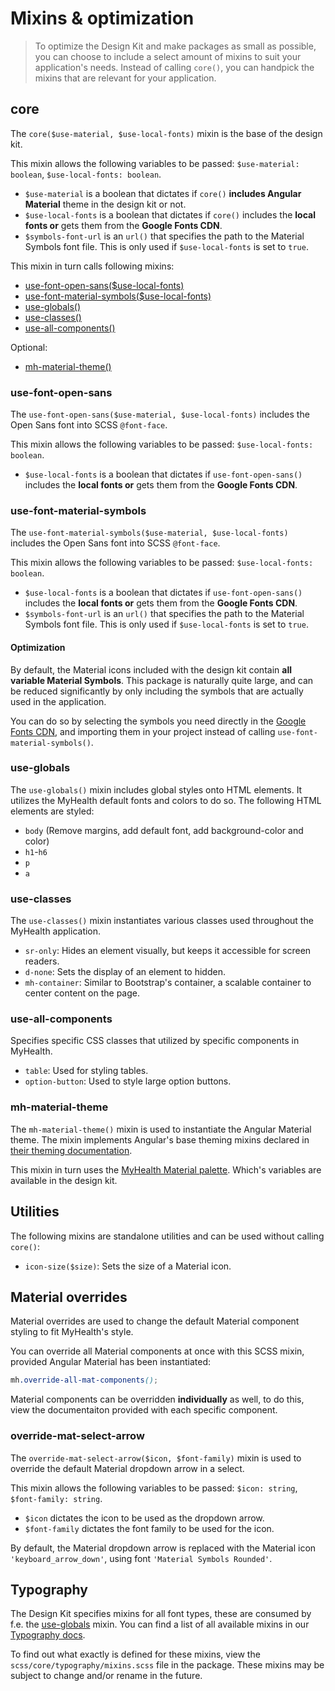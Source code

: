 
<Meta title="Foundations/Mixins & optimization" />

# Mixins & optimization

> To optimize the Design Kit and make packages as small as possible, you can choose to include a select amount of mixins to suit your application's needs.
> Instead of calling `core()`, you can handpick the mixins that are relevant for your application.

## core

The `core($use-material, $use-local-fonts)` mixin is the base of the design kit.

This mixin allows the following variables to be passed: `$use-material: boolean`, `$use-local-fonts: boolean`.

- `$use-material` is a boolean that dictates if `core()` **includes Angular Material** theme in the design kit or not.
- `$use-local-fonts` is a boolean that dictates if `core()` includes the **local fonts or** gets them from the **Google Fonts CDN**.
- `$symbols-font-url` is an `url()` that specifies the path to the Material Symbols font file. This is only used if `$use-local-fonts` is set to `true`.

This mixin in turn calls following mixins:

- [use-font-open-sans($use-local-fonts)](#use-font-open-sans)
- [use-font-material-symbols($use-local-fonts)](#use-font-material-symbols)
- [use-globals()](#use-globals)
- [use-classes()](#use-classes)
- [use-all-components()](#use-all-components)

Optional:

- [mh-material-theme()](#mh-material-theme)

### use-font-open-sans

The `use-font-open-sans($use-material, $use-local-fonts)` includes the Open Sans font into SCSS `@font-face`.

This mixin allows the following variables to be passed: `$use-local-fonts: boolean`.

- `$use-local-fonts` is a boolean that dictates if `use-font-open-sans()` includes the **local fonts or** gets them from the **Google Fonts CDN**.

### use-font-material-symbols

The `use-font-material-symbols($use-material, $use-local-fonts)` includes the Open Sans font into SCSS `@font-face`.

This mixin allows the following variables to be passed: `$use-local-fonts: boolean`.

- `$use-local-fonts` is a boolean that dictates if `use-font-open-sans()` includes the **local fonts or** gets them from the **Google Fonts CDN**.
- `$symbols-font-url` is an `url()` that specifies the path to the Material Symbols font file. This is only used if `$use-local-fonts` is set to `true`.

#### Optimization

By default, the Material icons included with the design kit contain **all variable Material Symbols**.
This package is naturally quite large, and can be reduced significantly by only including the symbols that are actually used in the application.

You can do so by selecting the symbols you need directly in the [Google Fonts CDN](https://fonts.google.com/icons?icon.style=Rounded),
and importing them in your project instead of calling `use-font-material-symbols()`.

### use-globals

The `use-globals()` mixin includes global styles onto HTML elements. It utilizes the MyHealth default fonts and colors to do so.
The following HTML elements are styled:

- `body` (Remove margins, add default font, add background-color and color)
- `h1`-`h6`
- `p`
- `a`

### use-classes

The `use-classes()` mixin instantiates various classes used throughout the MyHealth application.

- `sr-only`: Hides an element visually, but keeps it accessible for screen readers.
- `d-none`: Sets the display of an element to hidden.
- `mh-container`: Similar to Bootstrap's container, a scalable container to center content on the page.

### use-all-components

Specifies specific CSS classes that utilized by specific components in MyHealth.

- `table`: Used for styling tables.
- `option-button`: Used to style large option buttons.

### mh-material-theme

The `mh-material-theme()` mixin is used to instantiate the Angular Material theme.
The mixin implements Angular's base theming mixins declared in [their theming documentation](https://material.angular.io/guide/theming).

This mixin in turn uses the [MyHealth Material palette](/docs/foundations-material--docs). Which's variables are available in the design kit.

## Utilities

The following mixins are standalone utilities and can be used without calling `core()`:

- `icon-size($size)`: Sets the size of a Material icon.

## Material overrides

Material overrides are used to change the default Material component styling to fit MyHealth's style.

You can override all Material components at once with this SCSS mixin, provided Angular Material has been instantiated:

```scss
mh.override-all-mat-components();
```

Material components can be overridden **individually** as well, to do this, view the documentaiton provided with each specific component.

### override-mat-select-arrow

The `override-mat-select-arrow($icon, $font-family)` mixin is used to override the default Material dropdown arrow in a select.

This mixin allows the following variables to be passed: `$icon: string`, `$font-family: string`.

- `$icon` dictates the icon to be used as the dropdown arrow.
- `$font-family` dictates the font family to be used for the icon.

By default, the Material dropdown arrow is replaced with the Material icon `'keyboard_arrow_down'`, using font `'Material Symbols Rounded'`.

## Typography

The Design Kit specifies mixins for all font types, these are consumed by f.e. the [use-globals](#use-globals) mixin.
You can find a list of all available mixins in our [Typography docs](/docs/foundations-typography--docs#presets).

To find out what exactly is defined for these mixins, view the `scss/core/typography/mixins.scss` file in the package.
These mixins may be subject to change and/or rename in the future.
